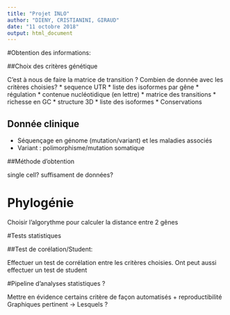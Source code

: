 ```yaml
---
title: "Projet INLO"
author: "DIENY, CRISTIANINI, GIRAUD"
date: "11 octobre 2018"
output: html_document
---
```


#Obtention des informations:

##Choix des critères génétique

C'est à nous de faire la matrice de transition ?
Combien de donnée avec les critères choisies?
 * sequence UTR
 * liste des isoformes par gêne
 * régulation
 * contenue nucléotidique (en lettre)
 * matrice des transitions
 * richesse en GC
 * structure 3D 
 * liste des isoformes
 * Conservations

## Donnée clinique

 * Séquençage en génome (mutation/variant) et les maladies associés
 * Variant : polimorphisme/mutation somatique
 
 
##Méthode d'obtention

single cell?
suffisament de données?

# Phylogénie

Choisir l'algorythme pour calculer la distance entre 2 gênes


#Tests statistiques

##Test de corélation/Student:

Effectuer un test de corrélation entre les critères choisies. Ont peut aussi effectuer un test de student 

#Pipeline d'analyses statistiques ?

Mettre en évidence certains critère de façon automatisés + reproductibilité
Graphiques pertinent -> Lesquels ? 

